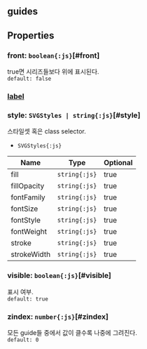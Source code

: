 ## guides

## Properties

### front: `boolean{:js}`[#front]
true면 시리즈들보다 위에 표시된다.  
`default: false`  

### [label](./time/label)
  

### style: `SVGStyles | string{:js}`[#style]
스타일셋 혹은 class selector.  
- `SVGStyles{:js}` 

| Name | Type | Optional |  
| ----- | ----- | ----- |  
| fill | `string{:js}` | true |  
| fillOpacity | `string{:js}` | true |  
| fontFamily | `string{:js}` | true |  
| fontSize | `string{:js}` | true |  
| fontStyle | `string{:js}` | true |  
| fontWeight | `string{:js}` | true |  
| stroke | `string{:js}` | true |  
| strokeWidth | `string{:js}` | true |
### visible: `boolean{:js}`[#visible]
표시 여부.  
`default: true`  

### zindex: `number{:js}`[#zindex]
모든 guide들 중에서 값이 클수록 나중에 그려진다.  
`default: 0`  
